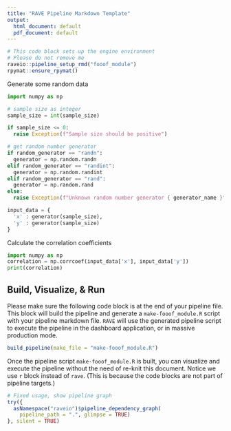 ```yaml
---
title: "RAVE Pipeline Markdown Template"
output:
  html_document: default
  pdf_document: default
---
```


```r
# This code block sets up the engine environment
# Please do not remove me
raveio::pipeline_setup_rmd("fooof_module")
rpymat::ensure_rpymat()
```

<!-- Begin: pipeline code -->

Generate some random data

```python
import numpy as np

# sample size as integer
sample_size = int(sample_size)

if sample_size <= 0:
  raise Exception(f"Sample size should be positive")

# get random number generator
if random_generator == "randn":
  generator = np.random.randn
elif random_generator == "randint":
  generator = np.random.randint
elif random_generator == "rand":
  generator = np.random.rand
else:
  raise Exception(f"Unknown random number generator { generator_name }")

input_data = {
  'x' : generator(sample_size),
  'y' : generator(sample_size)
}
```

Calculate the correlation coefficients

```python
import numpy as np
correlation = np.corrcoef(input_data['x'], input_data['y'])
print(correlation)
```

<!-- End: pipeline code -->

## Build, Visualize, & Run

Please make sure the following code block is at the end of your pipeline file. This block will build the pipeline and generate a `make-fooof_module.R` script with your pipeline markdown file. `RAVE` will use the generated pipeline script to execute the pipeline in the dashboard application, or in massive production mode.

```r
build_pipeline(make_file = "make-fooof_module.R")
```


Once the pipeline script `make-fooof_module.R` is built, you can visualize and execute the pipeline without the need of re-knit this document. Notice we use `r` block instead of `rave`. (This is because the code blocks are not part of pipeline targets.)

```r
# Fixed usage, show pipeline graph
try({
  asNamespace("raveio")$pipeline_dependency_graph(
    pipeline_path = ".", glimpse = TRUE)
}, silent = TRUE)
```







